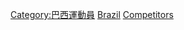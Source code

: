 {{Commonscat|Olympic sportspeople from Brazil}}
{{parent category}}

[[Category:巴西運動員|Category:巴西運動員]]
[[Category:各國奧運運動員|Brazil]]
[[Category:奧林匹克運動會巴西代表團|Competitors]]